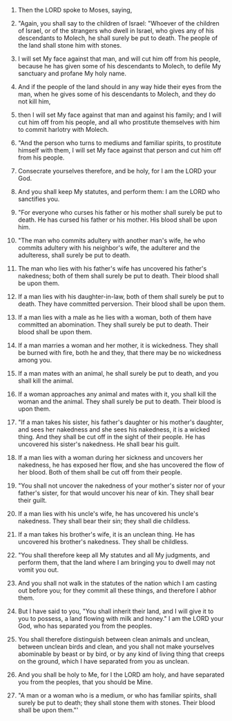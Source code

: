 
1. Then the LORD spoke to Moses, saying,

2. "Again, you shall say to the children of Israel: "Whoever of the children of Israel, or of the strangers who dwell in Israel, who gives any of his descendants to Molech, he shall surely be put to death. The people of the land shall stone him with stones.

3. I will set My face against that man, and will cut him off from his people, because he has given some of his descendants to Molech, to defile My sanctuary and profane My holy name.

4. And if the people of the land should in any way hide their eyes from the man, when he gives some of his descendants to Molech, and they do not kill him,

5. then I will set My face against that man and against his family; and I will cut him off from his people, and all who prostitute themselves with him to commit harlotry with Molech.

6. "And the person who turns to mediums and familiar spirits, to prostitute himself with them, I will set My face against that person and cut him off from his people.

7. Consecrate yourselves therefore, and be holy, for I am the LORD your God.

8. And you shall keep My statutes, and perform them: I am the LORD who sanctifies you.

9. "For everyone who curses his father or his mother shall surely be put to death. He has cursed his father or his mother. His blood shall be upon him.

10. "The man who commits adultery with another man's wife, he who commits adultery with his neighbor's wife, the adulterer and the adulteress, shall surely be put to death.

11. The man who lies with his father's wife has uncovered his father's nakedness; both of them shall surely be put to death. Their blood shall be upon them.

12. If a man lies with his daughter-in-law, both of them shall surely be put to death. They have committed perversion. Their blood shall be upon them.

13. If a man lies with a male as he lies with a woman, both of them have committed an abomination. They shall surely be put to death. Their blood shall be upon them.

14. If a man marries a woman and her mother, it is wickedness. They shall be burned with fire, both he and they, that there may be no wickedness among you.

15. If a man mates with an animal, he shall surely be put to death, and you shall kill the animal.

16. If a woman approaches any animal and mates with it, you shall kill the woman and the animal. They shall surely be put to death. Their blood is upon them.

17. "If a man takes his sister, his father's daughter or his mother's daughter, and sees her nakedness and she sees his nakedness, it is a wicked thing. And they shall be cut off in the sight of their people. He has uncovered his sister's nakedness. He shall bear his guilt.

18. If a man lies with a woman during her sickness and uncovers her nakedness, he has exposed her flow, and she has uncovered the flow of her blood. Both of them shall be cut off from their people.

19. "You shall not uncover the nakedness of your mother's sister nor of your father's sister, for that would uncover his near of kin. They shall bear their guilt.

20. If a man lies with his uncle's wife, he has uncovered his uncle's nakedness. They shall bear their sin; they shall die childless.

21. If a man takes his brother's wife, it is an unclean thing. He has uncovered his brother's nakedness. They shall be childless.

22. "You shall therefore keep all My statutes and all My judgments, and perform them, that the land where I am bringing you to dwell may not vomit you out.

23. And you shall not walk in the statutes of the nation which I am casting out before you; for they commit all these things, and therefore I abhor them.

24. But I have said to you, "You shall inherit their land, and I will give it to you to possess, a land flowing with milk and honey." I am the LORD your God, who has separated you from the peoples.

25. You shall therefore distinguish between clean animals and unclean, between unclean birds and clean, and you shall not make yourselves abominable by beast or by bird, or by any kind of living thing that creeps on the ground, which I have separated from you as unclean.

26. And you shall be holy to Me, for I the LORD am holy, and have separated you from the peoples, that you should be Mine.

27. "A man or a woman who is a medium, or who has familiar spirits, shall surely be put to death; they shall stone them with stones. Their blood shall be upon them."'


